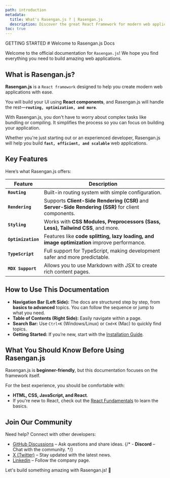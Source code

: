 ```yaml
---
path: introduction
metadata:
  title: What's Rasengan.js ? | Rasengan.js
  description: Discover the great React Framework for modern web applications
toc: true
---
```


<span className="text-[12px] font-mono-regular text-foreground/60">
  GETTING STARTED
</span>
# Welcome to Rasengan.js Docs

Welcome to the official documentation for `Rasengan.js`! We hope you find everything you need to build amazing web applications.

## What is Rasengan.js?

**Rasengan.js** is a `React framework` designed to help you create modern web applications with ease.

You will build your UI using **React components**, and Rasengan.js will handle the rest—**`routing, optimization, and more`**.

With Rasengan.js, you don't have to worry about complex tasks like bundling or compiling. It simplifies the process so you can focus on building your application.

Whether you're just starting out or an experienced developer, Rasengan.js will help you build **`fast, efficient, and scalable`** web applications.

## Key Features

Here’s what Rasengan.js offers:

| Feature          | Description |
|------------------|----------------------------------------------------------------|
| **`Routing`**      | Built-in routing system with simple configuration. |
| **`Rendering`**    | Supports **Client-Side Rendering (CSR)** and **Server-Side Rendering (SSR)** for client components. |
| **`Styling`**      | Works with **CSS Modules, Preprocessors (Sass, Less), Tailwind CSS**, and more. |
| **`Optimization`** | Features like **code splitting, lazy loading, and image optimization** improve performance. |
| **`TypeScript`**   | Full support for TypeScript, making development safer and more predictable. |
| **`MDX Support`**  | Allows you to use Markdown with JSX to create rich content pages. |

## How to Use This Documentation

- **Navigation Bar (Left Side):** The docs are structured step by step, from **basics to advanced** topics. You can follow the sequence or jump to what you need.
- **Table of Contents (Right Side):** Easily navigate within a page.
- **Search Bar:** Use `Ctrl+K` (Windows/Linux) or `Cmd+K` (Mac) to quickly find topics.
- **Getting Started:** If you’re new, start with the [Installation Guide](/docs/getting-started/installation).

## What You Should Know Before Using Rasengan.js

Rasengan.js is **beginner-friendly**, but this documentation focuses on the framework itself.

For the best experience, you should be comfortable with:
- **HTML, CSS, JavaScript, and React**.
- If you're new to React, check out the <a href="https://react.dev/learn" target="_blank" rel="noopener noreferrer">React Fundamentals</a> to learn the basics.

## Join Our Community

Need help? Connect with other developers:
- <a href="https://github.com/rasengan-dev/rasenganjs/discussions" target="_blank" rel="noopener noreferrer">GitHub Discussions</a> – Ask questions and share ideas.
{/* - **Discord** – Chat with the community. */}
- <a href="https://x.com/rasenganjs" target="_blank" rel="noopener noreferrer">X (Twitter)</a> – Stay updated with the latest news.
- <a href="https://www.linkedin.com/company/rasenganjs/" target="_blank" rel="noopener noreferrer">Linkedin</a> – Follow the company page.

Let's build something amazing with Rasengan.js! 🚀

